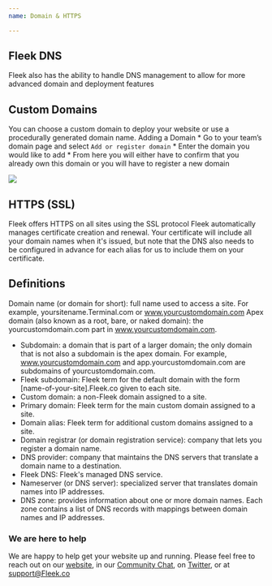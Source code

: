 ```yaml
---
name: Domain & HTTPS

---
```


## Fleek DNS
Fleek also has the ability to handle DNS management to allow for more advanced domain and deployment features
## Custom Domains
 You can choose a custom domain to deploy your website or use a procedurally generated domain name. 
Adding a Domain 
    * Go to your team’s domain page and select `Add or register domain`
    * Enter the domain you would like to add
    * From here you will either have to confirm that you already own this domain or you will have to register a new domain

![](addCustomDomain.png)
## HTTPS (SSL)
Fleek offers HTTPS on all sites using the SSL protocol 
Fleek automatically manages certificate creation and renewal. Your certificate will include all your domain names when it's issued, but note that the DNS also needs to be configured in advance for each alias for us to include them on your certificate.

## Definitions
Domain name (or domain for short): full name used to access a site. For example, yoursitename.Terminal.com or www.yourcustomdomain.com
Apex domain (also known as a root, bare, or naked domain): the yourcustomdomain.com part in www.yourcustomdomain.com.
* Subdomain: a domain that is part of a larger domain; the only domain that is not also a subdomain is the apex domain. For example, www.yourcustomdomain.com and app.yourcustomdomain.com are subdomains of yourcustomdomain.com.
* Fleek subdomain: Fleek term for the default domain with the form [name-of-your-site].Fleek.co given to each site.
* Custom domain: a non-Fleek domain assigned to a site.
* Primary domain: Fleek term for the main custom domain assigned to a site.
* Domain alias: Fleek term for additional custom domains assigned to a site.
* Domain registrar (or domain registration service): company that lets you register a domain name.
* DNS provider: company that maintains the DNS servers that translate a domain name to a destination.
* Fleek DNS: Fleek's managed DNS service.
* Nameserver (or DNS server): specialized server that translates domain names into IP addresses.
* DNS zone: provides information about one or more domain names. Each zone contains a list of DNS records with mappings between domain names and IP addresses.
### We are here to help

We are happy to help get your website up and running. Please feel free to reach out on our [website](https://Fleek.co), in our [Community Chat](https://join.slack.com/t/terminal-public/shared_invite/enQtOTM1MjQ3NTExMDU3LTNkYjU1ZGJhZGUyYjgwN2I3OThjY2U5OThlMGY2MGY0OGYxMDI1OWIwMTMwYzViZGY4ZGU0NDA0YmY4ZjVhOTg), on [Twitter](https://twitter.com/terminaldotco), or at support@Fleek.co 